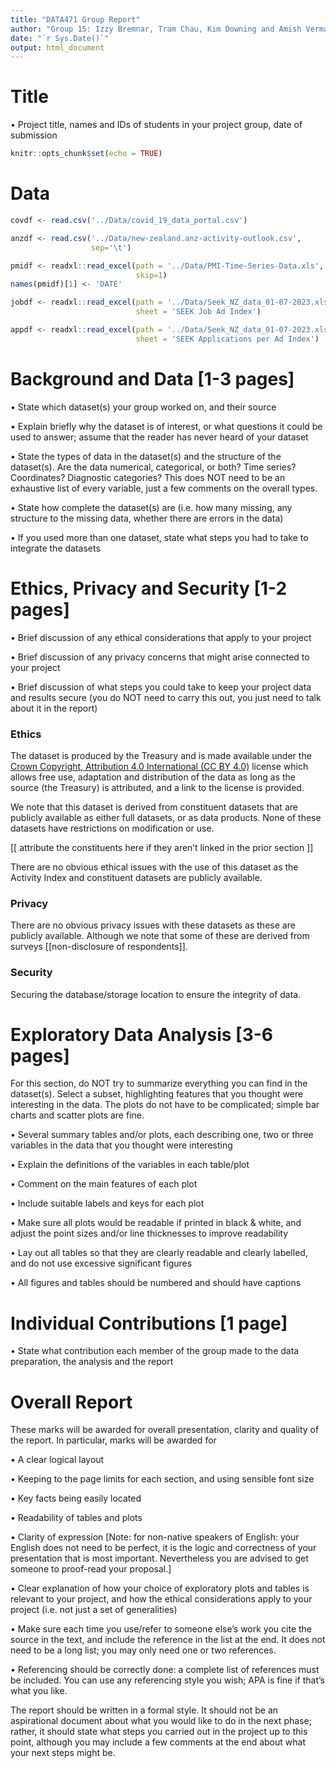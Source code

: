 ```yaml
---
title: "DATA471 Group Report"
author: "Group 15: Izzy Bremnar, Tram Chau, Kim Downing and Amish Verma"
date: "`r Sys.Date()`"
output: html_document
---
```


# Title

• Project title, names and IDs of students in your project group, date of submission

```r
knitr::opts_chunk$set(echo = TRUE)
```

# Data

```r
covdf <- read.csv('../Data/covid_19_data_portal.csv')

anzdf <- read.csv('../Data/new-zealand.anz-activity-outlook.csv', 
                  sep='\t')

pmidf <- readxl::read_excel(path = '../Data/PMI-Time-Series-Data.xls', 
                            skip=1)
names(pmidf)[1] <- 'DATE'

jobdf <- readxl::read_excel(path = '../Data/Seek_NZ_data_01-07-2023.xlsx', 
                            sheet = 'SEEK Job Ad Index')

appdf <- readxl::read_excel(path = '../Data/Seek_NZ_data_01-07-2023.xlsx', 
                            sheet = 'SEEK Applications per Ad Index')
```




# Background and Data [1-3 pages]

• State which dataset(s) your group worked on, and their source

• Explain briefly why the dataset is of interest, or what questions it could be used to answer; assume that the reader has never heard of your dataset

• State the types of data in the dataset(s) and the structure of the dataset(s). Are the data numerical, categorical, or both? Time series? Coordinates? Diagnostic categories? This does NOT need to be an exhaustive list of every variable, just a few comments on the overall types.

• State how complete the dataset(s) are (i.e. how many missing, any structure to the missing data, whether there are errors in the data)

• If you used more than one dataset, state what steps you had to take to integrate the datasets




# Ethics, Privacy and Security [1-2 pages]
• Brief discussion of any ethical considerations that apply to your project

• Brief discussion of any privacy concerns that might arise connected to your project

• Brief discussion of what steps you could take to keep your project data and results secure (you do NOT need to carry this out, you just need to talk about it in the report)

### Ethics

The dataset is produced by the Treasury and is made available under the [Crown Copyright, Attribution 4.0 International (CC BY 4.0)](https://www.treasury.govt.nz/publications/nzac/nzac-qa-note) license which allows free use, adaptation and distribution of the data as long as the source (the Treasury) is attributed, and a link to the license is provided.

We note that this dataset is derived from constituent datasets that are publicly available as either full datasets, or as data products. None of these datasets have restrictions on modification or use. 

[[ attribute the constituents here if they aren't linked in the prior section ]] 

There are no obvious ethical issues with the use of this dataset as the Activity Index and constituent datasets are publicly available.

### Privacy

There are no obvious privacy issues with these datasets as these are publicly available. Although we note that some of these are derived from surveys [[non-disclosure of respondents]].

### Security

Securing the database/storage location to ensure the integrity of data.


# Exploratory Data Analysis [3-6 pages]

For this section, do NOT try to summarize everything you can find in the dataset(s). Select a subset, highlighting features that you thought were interesting in the data. The plots do not have to be complicated; simple bar charts and scatter plots are fine.

• Several summary tables and/or plots, each describing one, two or three variables in the data that you thought were interesting

• Explain the definitions of the variables in each table/plot

• Comment on the main features of each plot

• Include suitable labels and keys for each plot

• Make sure all plots would be readable if printed in black & white, and adjust the point sizes and/or line thicknesses to improve readability

• Lay out all tables so that they are clearly readable and clearly labelled, and do not use excessive significant figures

• All figures and tables should be numbered and should have captions




# Individual Contributions [1 page]

• State what contribution each member of the group made to the data preparation, the analysis
and the report




# Overall Report

These marks will be awarded for overall presentation, clarity and quality of the report.
In particular, marks will be awarded for

• A clear logical layout

• Keeping to the page limits for each section, and using sensible font size

• Key facts being easily located

• Readability of tables and plots

• Clarity of expression [Note: for non-native speakers of English: your English does not need to be perfect, it is the logic and correctness of your presentation that is most important. Nevertheless you are advised to get someone to proof-read your proposal.]

• Clear explanation of how your choice of exploratory plots and tables is relevant to your project, and how the ethical considerations apply to your project (i.e. not just a set of generalities)

• Make sure each time you use/refer to someone else’s work you cite the source in the text, and include the reference in the list at the end. It does not need to be a long list; you may only need one or two references.

• Referencing should be correctly done: a complete list of references must be included. You can use any referencing style you wish; APA is fine if that’s what you like.

The report should be written in a formal style. It should not be an aspirational document about what you would like to do in the next phase; rather, it should state what steps you carried out in the project up to this point, although you may include a few comments at the end about what your next steps might be.



